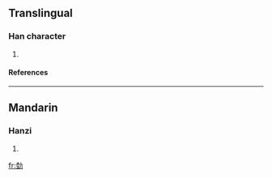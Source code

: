 ==Translingual==
===Han character===
{{Han char|rn=19|rad=力|as=08|sn=10|four=|canj=土土大尸 (GGKS)}}
# {{defn|Han|sort=力08}}
====References====
{{Han ref|kx=0147.440|dkj=02371|dj=0333.070|hdz=10372.090|uh=52CE|ud=21198}}
----
==Mandarin==
===Hanzi===
{{cmn-hanzi|pin=[[lù]] ([[lu4]])|wg=lu<sup>4</sup>}}
# {{defn|Mandarin}}




[[fr:勎]]